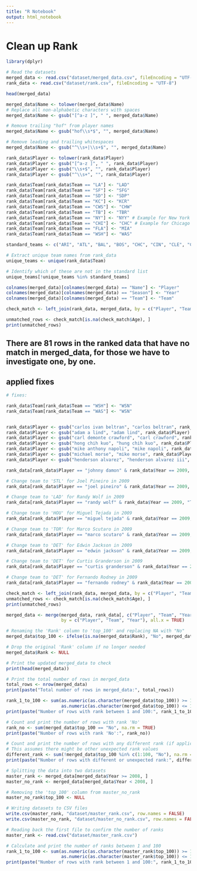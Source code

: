 ```yaml
---
title: "R Notebook"
output: html_notebook
---
```


# Clean up Rank

```r
library(dplyr)

# Read the datasets
merged_data <- read.csv("dataset/merged_data.csv", fileEncoding = "UTF-8")
rank_data <- read.csv("dataset/rank.csv", fileEncoding = "UTF-8")
```

```r
head(merged_data)
```


```r
merged_data$Name <- tolower(merged_data$Name)
# Replace all non-alphabetic characters with spaces
merged_data$Name <- gsub("[^a-z ]", " ", merged_data$Name)

# Remove trailing "hof" from player names
merged_data$Name <- gsub("hof\\s*$", "", merged_data$Name)

# Remove leading and trailing whitespaces
merged_data$Name <- gsub("^\\s+|\\s+$", "", merged_data$Name)

rank_data$Player <- tolower(rank_data$Player)
rank_data$Player <- gsub("[^a-z ]", " ", rank_data$Player)
rank_data$Player <- gsub("\\s+$", "", rank_data$Player)
rank_data$Player <- gsub("^\\s+", "", rank_data$Player)

rank_data$Team[rank_data$Team == "LA"] <- "LAD"
rank_data$Team[rank_data$Team == "SF"] <- "SFG"
rank_data$Team[rank_data$Team == "SD"] <- "SDP"
rank_data$Team[rank_data$Team == "KC"] <- "KCR"
rank_data$Team[rank_data$Team == "CWS"] <- "CHW"
rank_data$Team[rank_data$Team == "TB"] <- "TBR"
rank_data$Team[rank_data$Team == "NY"] <- "NYY" # Example for New York Yankees, if needed
rank_data$Team[rank_data$Team == "CHI"] <- "CHC" # Example for Chicago Cubs, if needed
rank_data$Team[rank_data$Team == "FLA"] <- "MIA"
rank_data$Team[rank_data$Team == "WSH"] <- "WAS"
```

```r
standard_teams <- c("ARI", "ATL", "BAL", "BOS", "CHC", "CIN", "CLE", "COL", "CWS", "DET", "HOU", "KC", "LAA", "LAD", "MIA", "MIL", "MIN", "NYM", "NYY", "OAK", "PHI", "PIT", "SD", "SEA", "SF", "STL", "TB", "TEX", "TOR", "WAS")

# Extract unique team names from rank_data
unique_teams <- unique(rank_data$Team)

# Identify which of these are not in the standard list
unique_teams[!unique_teams %in% standard_teams]
```

```r
colnames(merged_data)[colnames(merged_data) == "Name"] <- "Player"
colnames(merged_data)[colnames(merged_data) == "Season"] <- "Year"
colnames(merged_data)[colnames(merged_data) == "Team"] <- "Team"
```


```r
check_match <- left_join(rank_data, merged_data, by = c("Player", "Team", "Year"))
```


```r
unmatched_rows <- check_match[is.na(check_match$Age), ]
print(unmatched_rows)
```


## There are 81 rows in the ranked data that have no match in merged_data, for those we have to investigate one, by one.

## applied fixes

```r

# fixes:

rank_data$Team[rank_data$Team == "WSH"] <- "WSN"
rank_data$Team[rank_data$Team == "WAS"] <- "WSN"


rank_data$Player <- gsub("carlos ivan beltran", "carlos beltran", rank_data$Player)
rank_data$Player <- gsub("adam a lind", "adam lind", rank_data$Player)
rank_data$Player <- gsub("carl demonte crawford", "carl crawford", rank_data$Player)
rank_data$Player <- gsub("hong chih kuo", "hung chih kuo", rank_data$Player)
rank_data$Player <- gsub("mike anthony napoli", "mike napoli", rank_data$Player)
rank_data$Player <- gsub("michael morse", "mike morse", rank_data$Player)
rank_data$Player <- gsub("henderson alvarez", "henderson alvarez iii", rank_data$Player)

rank_data[rank_data$Player == "johnny damon" & rank_data$Year == 2009, "Team"] <- "NYY"

# Change team to 'STL' for Joel Pineiro in 2009
rank_data[rank_data$Player == "joel pineiro" & rank_data$Year == 2009, "Team"] <- "STL"

# Change team to 'LAD' for Randy Wolf in 2009
rank_data[rank_data$Player == "randy wolf" & rank_data$Year == 2009, "Team"] <- "LAD"

# Change team to 'HOU' for Miguel Tejada in 2009
rank_data[rank_data$Player == "miguel tejada" & rank_data$Year == 2009, "Team"] <- "HOU"

# Change team to 'TOR' for Marco Scutaro in 2009
rank_data[rank_data$Player == "marco scutaro" & rank_data$Year == 2009, "Team"] <- "TOR"

# Change team to 'DET' for Edwin Jackson in 2009
rank_data[rank_data$Player == "edwin jackson" & rank_data$Year == 2009, "Team"] <- "DET"

# Change team to 'DET' for Curtis Granderson in 2009
rank_data[rank_data$Player == "curtis granderson" & rank_data$Year == 2009, "Team"] <- "DET"

# Change team to 'DET' for Fernando Rodney in 2009
rank_data[rank_data$Player == "fernando rodney" & rank_data$Year == 2009, "Team"] <- "DET"
```

```r
check_match <- left_join(rank_data, merged_data, by = c("Player", "Team", "Year"))
unmatched_rows <- check_match[is.na(check_match$Age), ]
print(unmatched_rows)
```




```r
merged_data <- merge(merged_data, rank_data[, c("Player", "Team", "Year", "Rank")], 
                     by = c("Player", "Team", "Year"), all.x = TRUE)

# Renaming the 'Rank' column to 'top_100' and replacing NA with "No"
merged_data$top_100 <- ifelse(is.na(merged_data$Rank), "No", merged_data$Rank)

# Drop the original 'Rank' column if no longer needed
merged_data$Rank <- NULL

# Print the updated merged_data to check
print(head(merged_data))
```

```r
# Print the total number of rows in merged_data
total_rows <- nrow(merged_data)
print(paste("Total number of rows in merged_data:", total_rows))

rank_1_to_100 <- sum(as.numeric(as.character(merged_data$top_100)) >= 1 & 
                     as.numeric(as.character(merged_data$top_100)) <= 100, na.rm = TRUE)
print(paste("Number of rows with rank between 1 and 100:", rank_1_to_100))

# Count and print the number of rows with rank 'No'
rank_no <- sum(merged_data$top_100 == "No", na.rm = TRUE)
print(paste("Number of rows with rank 'No':", rank_no))

# Count and print the number of rows with any different rank (if applicable)
# This assumes there might be other unexpected rank values
different_rank <- sum(!merged_data$top_100 %in% c(1:100, "No"), na.rm = TRUE)
print(paste("Number of rows with different or unexpected rank:", different_rank))

```


```r
# Splitting the data into two datasets
master_rank <- merged_data[merged_data$Year >= 2008, ]
master_no_rank <- merged_data[merged_data$Year < 2008, ]

# Removing the 'top_100' column from master_no_rank
master_no_rank$top_100 <- NULL

# Writing datasets to CSV files
write.csv(master_rank, "dataset/master_rank.csv", row.names = FALSE)
write.csv(master_no_rank, "dataset/master_no_rank.csv", row.names = FALSE)

# Reading back the first file to confirm the number of ranks
master_rank <- read.csv("dataset/master_rank.csv")

# Calculate and print the number of ranks between 1 and 100
rank_1_to_100 <- sum(as.numeric(as.character(master_rank$top_100)) >= 1 & 
                     as.numeric(as.character(master_rank$top_100)) <= 100, na.rm = TRUE)
print(paste("Number of rows with rank between 1 and 100:", rank_1_to_100))

```












